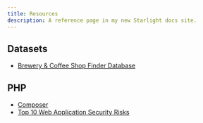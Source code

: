 ```yaml
---
title: Resources
description: A reference page in my new Starlight docs site.
---
```



## Datasets

- [Brewery & Coffee Shop Finder Database](/public/data/brew_finder.zip)



## PHP

- [Composer](https://getcomposer.org/)
- [Top 10 Web Application Security Risks](https://owasp.org/www-project-top-ten/)
